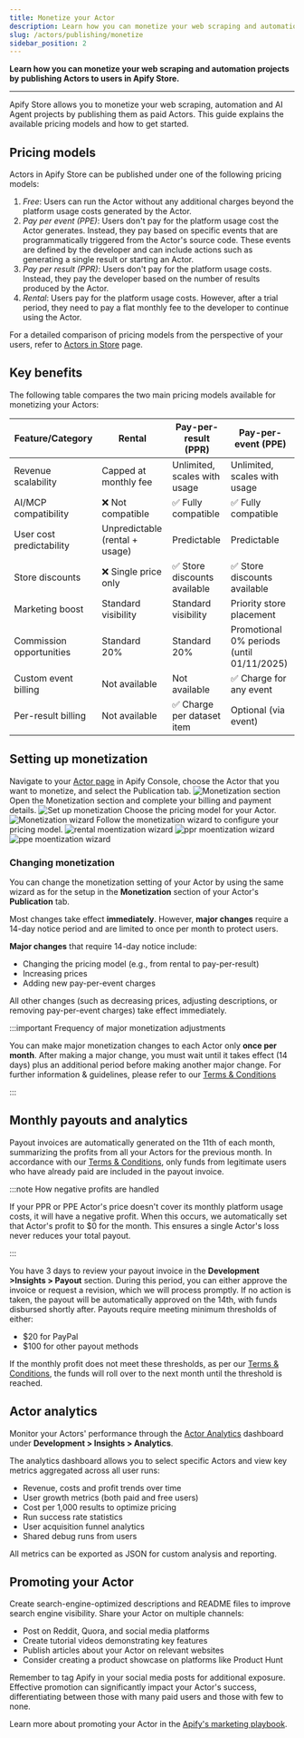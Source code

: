 ```yaml
---
title: Monetize your Actor
description: Learn how you can monetize your web scraping and automation projects by publishing Actors to users in Apify Store.
slug: /actors/publishing/monetize
sidebar_position: 2
---
```


**Learn how you can monetize your web scraping and automation projects by publishing Actors to users in Apify Store.**

---


Apify Store allows you to monetize your web scraping, automation and AI Agent projects by publishing them as paid Actors. This guide explains the available pricing models and how to get started.

## Pricing models

Actors in Apify Store can be published under one of the following pricing models:

1. _Free_: Users can run the Actor without any additional charges beyond the platform usage costs generated by the Actor.
1. _Pay per event (PPE)_: Users don't pay for the platform usage cost the Actor generates. Instead, they pay based on specific events that are programmatically triggered from the Actor's source code. These events are defined by the developer and can include actions such as generating a single result or starting an Actor.
1. _Pay per result (PPR)_: Users don't pay for the platform usage costs. Instead, they pay the developer based on the number of results produced by the Actor.
1. _Rental_: Users pay for the platform usage costs. However, after a trial period, they need to pay a flat monthly fee to the developer to continue using the Actor.

For a detailed comparison of pricing models from the perspective of your users, refer to [Actors in Store](/platform/actors/running/actors-in-store) page.

## Key benefits

The following table compares the two main pricing models available for monetizing your Actors:

| Feature/Category         | Rental                | Pay-per-result (PPR)         | Pay-per-event (PPE)           |
|-------------------------|-------------------------------|-------------------------------|-------------------------------|
| Revenue scalability     | Capped at monthly fee         | Unlimited, scales with usage  | Unlimited, scales with usage  |
| AI/MCP compatibility    | ❌ Not compatible             | ✅ Fully compatible           | ✅ Fully compatible           |
| User cost predictability| Unpredictable (rental + usage)    | Predictable    | Predictable    |
| Store discounts         | ❌ Single price only          | ✅ Store discounts available  | ✅ Store discounts available  |
| Marketing boost         | Standard visibility           | Standard visibility           | Priority store placement      |
| Commission opportunities| Standard 20%                  | Standard 20%                  | Promotional 0% periods (until 01/11/2025)       |
| Custom event billing    | Not available                 | Not available                 | ✅ Charge for any event       |
| Per-result billing      | Not available                 | ✅ Charge per dataset item    | Optional (via event)          |

## Setting up monetization

Navigate to your [Actor page](https://console.apify.com/actors?tab=my) in Apify Console, choose the Actor that you want to monetize, and select the Publication tab.
![Monetization section](../images/monetization-section.png)
Open the Monetization section and complete your billing and payment details.
![Set up monetization](../images/monetize_actor_set_up_monetization.png)
Choose the pricing model for your Actor.
![Monetization wizard](../images/monetization_wizard.png)
Follow the monetization wizard to configure your pricing model.
<Tabs>
<TabItem value="Rental" label="Rental">
![rental moentization wizard](../images/rental-wizard.png)
</TabItem>
<TabItem value="Pay-per-result" label="Pay-per-result">
![ppr moentization wizard](../images/ppr-wizard.png)
</TabItem>
<TabItem value="Pay-per-event" label="Pay-per-event">
![ppe moentization wizard](../images/ppe-wizard.png)
</TabItem>
</Tabs>

### Changing monetization

You can change the monetization setting of your Actor by using the same wizard as for the setup in the **Monetization** section of your Actor's **Publication** tab.

Most changes take effect **immediately**. However, **major changes** require a 14-day notice period and are limited to once per month to protect users.

**Major changes** that require 14-day notice include:

- Changing the pricing model (e.g., from rental to pay-per-result)
- Increasing prices
- Adding new pay-per-event charges

All other changes (such as decreasing prices, adjusting descriptions, or removing pay-per-event charges) take effect immediately.

:::important Frequency of major monetization adjustments

You can make major monetization changes to each Actor only **once per month**. After making a major change, you must wait until it takes effect (14 days) plus an additional period before making another major change. For further information & guidelines, please refer to our [Terms & Conditions](https://apify.com/store-terms-and-conditions)

:::

## Monthly payouts and analytics

Payout invoices are automatically generated on the 11th of each month, summarizing the profits from all your Actors for the previous month.
In accordance with our [Terms & Conditions](https://apify.com/store-terms-and-conditions), only funds from legitimate users who have already paid are included in the payout invoice.

:::note How negative profits are handled

If your PPR or PPE Actor's price doesn't cover its monthly platform usage costs, it will have a negative profit. When this occurs, we automatically set that Actor's profit to $0 for the month. This ensures a single Actor's loss never reduces your total payout.

:::

You have 3 days to review your payout invoice in the **Development >Insights > Payout** section. During this period, you can either approve the invoice or request a revision, which we will process promptly.
If no action is taken, the payout will be automatically approved on the 14th, with funds disbursed shortly after. Payouts require meeting minimum thresholds of either:

- $20 for PayPal
- $100 for other payout methods

If the monthly profit does not meet these thresholds, as per our [Terms & Conditions](https://apify.com/store-terms-and-conditions), the funds will roll over to the next month until the threshold is reached.

## Actor analytics

Monitor your Actors' performance through the [Actor Analytics](https://console.apify.com/actors/insights/analytics) dashboard under **Development > Insights > Analytics**.

The analytics dashboard allows you to select specific Actors and view key metrics aggregated across all user runs:

- Revenue, costs and profit trends over time
- User growth metrics (both paid and free users)
- Cost per 1,000 results to optimize pricing
- Run success rate statistics
- User acquisition funnel analytics
- Shared debug runs from users

All metrics can be exported as JSON for custom analysis and reporting.

## Promoting your Actor

Create search-engine-optimized descriptions and README files to improve search engine visibility. Share your Actor on multiple channels:

- Post on Reddit, Quora, and social media platforms
- Create tutorial videos demonstrating key features
- Publish articles about your Actor on relevant websites
- Consider creating a product showcase on platforms like Product Hunt

Remember to tag Apify in your social media posts for additional exposure. Effective promotion can significantly impact your Actor's success, differentiating between those with many paid users and those with few to none.

Learn more about promoting your Actor in the [Apify's marketing playbook](/academy/actor-marketing-playbook).

